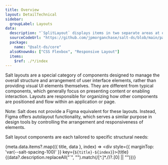 ```yaml
---
title: Overview
layout: DetailTechnical
sidebar:
  groupLabel: Layouts
data:
  description: "`SplitLayout` displays items in two separate areas at opposite ends of a container. You can define the container in a vertical or horizontal orientation."
  sourceCodeUrl: "https://github.com/jpmorganchase/salt-ds/blob/main/packages/core/src/split-layout"
  package:
    name: "@salt-ds/core"
  alsoKnownAs: ["CSS Flexbox", "Responsive Layout"]
  items:
    $ref: ./*/index
---
```


Salt layouts are a special category of components designed to manage the overall structure and arrangement of user interface elements, rather than providing visual UI elements themselves. They are different from typical components, which generally focus on presenting content or enabling interaction. Layouts are responsible for organizing how other components are positioned and flow within an application or page.

Note: Salt does not provide a Figma equivalent for these layouts. Instead, Figma offers autolayout functionality, which serves a similar purpose in design tools by controlling the arrangement and responsiveness of elements.

Salt layout components are each tailored to specific structural needs:

{meta.data.items?.map(({ title, data }, index) => <div style={{ marginTop: 'var(--salt-spacing-100)' }} key={`${title}-${index}`}><Text styleAs="h2">{title}</Text>{(data?.description.replaceAll("`", "").match(/[^.]*\./)?.[0] || "")}</div>)}
